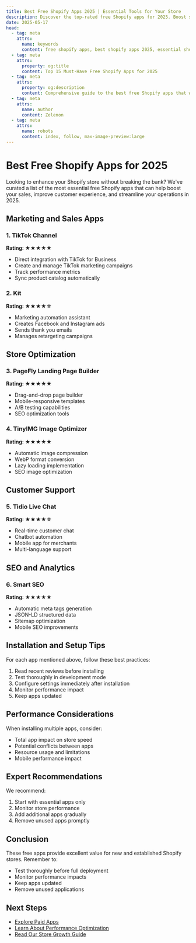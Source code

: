 ```yaml
---
title: Best Free Shopify Apps 2025 | Essential Tools for Your Store
description: Discover the top-rated free Shopify apps for 2025. Boost sales, improve customer experience, and optimize your store's performance without spending a dime.
date: 2025-05-17
head:
  - tag: meta
    attrs:
      name: keywords
      content: free shopify apps, best shopify apps 2025, essential shopify apps, shopify store optimization
  - tag: meta
    attrs:
      property: og:title
      content: Top 15 Must-Have Free Shopify Apps for 2025
  - tag: meta
    attrs:
      property: og:description
      content: Comprehensive guide to the best free Shopify apps that will help grow your business in 2025
  - tag: meta
    attrs:
      name: author
      content: Zelenon
  - tag: meta
    attrs:
      name: robots
      content: index, follow, max-image-preview:large
---
```


# Best Free Shopify Apps for 2025

Looking to enhance your Shopify store without breaking the bank? We've curated a list of the most essential free Shopify apps that can help boost your sales, improve customer experience, and streamline your operations in 2025.

## Marketing and Sales Apps

### 1. TikTok Channel
**Rating: ★★★★★**
- Direct integration with TikTok for Business
- Create and manage TikTok marketing campaigns
- Track performance metrics
- Sync product catalog automatically

### 2. Kit
**Rating: ★★★★☆**
- Marketing automation assistant
- Creates Facebook and Instagram ads
- Sends thank you emails
- Manages retargeting campaigns

## Store Optimization

### 3. PageFly Landing Page Builder
**Rating: ★★★★★**
- Drag-and-drop page builder
- Mobile-responsive templates
- A/B testing capabilities
- SEO optimization tools

### 4. TinyIMG Image Optimizer
**Rating: ★★★★★**
- Automatic image compression
- WebP format conversion
- Lazy loading implementation
- SEO image optimization

## Customer Support

### 5. Tidio Live Chat
**Rating: ★★★★☆**
- Real-time customer chat
- Chatbot automation
- Mobile app for merchants
- Multi-language support

## SEO and Analytics

### 6. Smart SEO
**Rating: ★★★★★**
- Automatic meta tags generation
- JSON-LD structured data
- Sitemap optimization
- Mobile SEO improvements

## Installation and Setup Tips

For each app mentioned above, follow these best practices:

1. Read recent reviews before installing
2. Test thoroughly in development mode
3. Configure settings immediately after installation
4. Monitor performance impact
5. Keep apps updated

## Performance Considerations

When installing multiple apps, consider:

- Total app impact on store speed
- Potential conflicts between apps
- Resource usage and limitations
- Mobile performance impact

## Expert Recommendations

We recommend:

1. Start with essential apps only
2. Monitor store performance
3. Add additional apps gradually
4. Remove unused apps promptly

## Conclusion

These free apps provide excellent value for new and established Shopify stores. Remember to:

- Test thoroughly before full deployment
- Monitor performance impacts
- Keep apps updated
- Remove unused applications

## Next Steps

- [Explore Paid Apps](/blog/shopify-apps/best-paid-apps/)
- [Learn About Performance Optimization](/blog/optimization/speed-optimization/)
- [Read Our Store Growth Guide](/blog/growth/increase-sales/)
